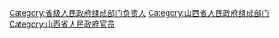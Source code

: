 [[Category:省级人民政府组成部门负责人|Category:省级人民政府组成部门负责人]]
[[Category:山西省人民政府组成部门|Category:山西省人民政府组成部门]]
[[Category:山西省人民政府官员|Category:山西省人民政府官员]]